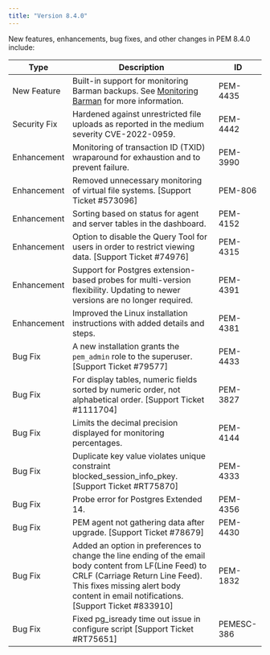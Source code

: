```yaml
---
title: "Version 8.4.0"
---
```


New features, enhancements, bug fixes, and other changes in PEM 8.4.0 include:

| Type         | Description                                                                                                                                                                                                                       | ID        |
| ------------ | ----------------------------------------------------------------------------------------------------------------------------------------------------------------------------------------------------------------------------------| --------- |
| New Feature  | Built-in support for monitoring Barman backups. See [Monitoring Barman](../pem_ent_feat/18_monitoring_barman) for more information.                                                                                               | PEM-4435  |
| Security Fix | Hardened against unrestricted file uploads as reported in the medium severity CVE-2022-0959.                                                                                                                                      | PEM-4442  |
| Enhancement  | Monitoring of transaction ID (TXID) wraparound for exhaustion and to prevent failure.                                                                                                                                             | PEM-3990  |
| Enhancement  | Removed unnecessary monitoring of virtual file systems. [Support Ticket #573096]                                                                                                                                                  | PEM-806   |
| Enhancement  | Sorting based on status for agent and server tables in the dashboard.                                                                                                                                                             | PEM-4152  |
| Enhancement  | Option to disable the Query Tool for users in order to restrict viewing data. [Support Ticket #74976]                                                                                                                             | PEM-4315  |
| Enhancement  | Support for Postgres extension-based probes for multi-version flexibility. Updating to newer versions are no longer required.                                                                                                     | PEM-4391  |
| Enhancement  | Improved the Linux installation instructions with added details and steps.                                                                                                                                                        | PEM-4381  |
| Bug Fix      | A new installation grants the `pem_admin` role to the superuser. [Support Ticket #79577]                                                                                                                                          | PEM-4433  |
| Bug Fix      | For display tables, numeric fields sorted by numeric order, not alphabetical order. [Support Ticket #1111704]                                                                                                                     | PEM-3827  |
| Bug Fix      | Limits the decimal precision displayed for monitoring percentages.                                                                                                                                                                | PEM-4144  |
| Bug Fix      | Duplicate key value violates unique constraint blocked_session_info_pkey. [Support Ticket #RT75870]                                                                                                                               | PEM-4333  |
| Bug Fix      | Probe error for Postgres Extended 14.                                                                                                                                                                                             | PEM-4356  |
| Bug Fix      | PEM agent not gathering data after upgrade. [Support Ticket #78679]                                                                                                                                                               | PEM-4430  |
| Bug Fix      | Added an option in preferences to change the line ending of the email body content from LF(Line Feed) to CRLF (Carriage Return Line Feed). This fixes missing alert body content in email notifications. [Support Ticket #833910] | PEM-1832  |
| Bug Fix      | Fixed pg_isready time out issue in configure script [Support Ticket #RT75651]                                                                                                                                                     | PEMESC-386 |